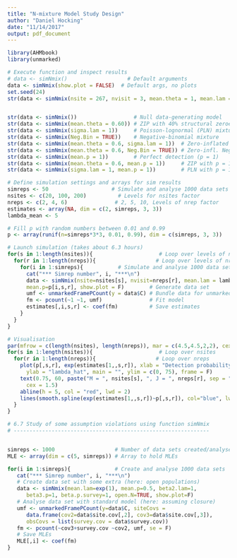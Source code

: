 ```yaml
---
title: "N-mixture Model Study Design"
author: "Daniel Hocking"
date: "11/14/2017"
output: pdf_document
---
```


```r
library(AHMbook)
library(unmarked)
```

```r
# Execute function and inspect results
# data <- simNmix()                   # Default arguments
data <- simNmix(show.plot = FALSE)  # Default args, no plots
set.seed(24)
str(data <- simNmix(nsite = 267, nvisit = 3, mean.theta = 1, mean.lam = 2, mean.p = 0.6, area = FALSE, beta1.theta = 0, beta2.theta = 0, beta3.theta = 0, beta2.lam = 0, beta3.lam = 0, beta4.lam = 0, beta3.p = 0, beta5.p = 0, beta6.p = 0, beta.p.survey = 0, beta.p.N = 0, sigma.lam = 0, dispersion = 10, sigma.p.site = 0, sigma.p.visit = 0, sigma.p.survey = 0, sigma.p.ind = 0, Neg.Bin = FALSE, open.N = FALSE, show.plot = TRUE))  # All default args explicit


str(data <- simNmix())                  # Null data-generating model
str(data <- simNmix(mean.theta = 0.60)) # ZIP with 40% structural zeroes
str(data <- simNmix(sigma.lam = 1))     # Poisson-lognormal (PLN) mixture
str(data <- simNmix(Neg.Bin = TRUE))    # Negative-binomial mixture
str(data <- simNmix(mean.theta = 0.6, sigma.lam = 1))  # Zero-inflated PLN
str(data <- simNmix(mean.theta = 0.6, Neg.Bin = TRUE)) # Zero-infl. NegBin
str(data <- simNmix(mean.p = 1))        # Perfect detection (p = 1)
str(data <- simNmix(mean.theta = 0.6, mean.p = 1))     # ZIP with p = 1
str(data <- simNmix(sigma.lam = 1, mean.p = 1))        # PLN with p = 1
```


```r

# Define simulation settings and arrays for sim results
simreps <- 50                    # Simulate and analyse 1000 data sets
nsites <- c(20, 100, 200)          # Levels for nsites factor
nreps <- c(2, 4, 6)               # 2, 5, 10, Levels of nrep factor
estimates <- array(NA, dim = c(2, simreps, 3, 3))
lambda_mean <- 5

# Fill p with random numbers between 0.01 and 0.99
p <- array(runif(n=simreps*3*3, 0.01, 0.99), dim = c(simreps, 3, 3))

# Launch simulation (takes about 6.3 hours)
for(s in 1:length(nsites)){                     # Loop over levels of nsites factor
  for(r in 1:length(nreps)){                   # Loop over levels of nreps factor
    for(i in 1:simreps){           # Simulate and analyse 1000 data sets
      cat("*** Simrep number", i, "***\n")
      data <- simNmix(nsite=nsites[s], nvisit=nreps[r], mean.lam = lambda_mean,
      mean.p=p[i,s,r], show.plot = F)        # Generate data set
      umf <- unmarkedFramePCount(y = data$C) # Bundle data for unmarked
      fm <- pcount(~1 ~1, umf)               # Fit model
      estimates[,i,s,r] <- coef(fm)          # Save estimates
    }
  }
}

# Visualisation
par(mfrow = c(length(nsites), length(nreps)), mar = c(4.5,4.5,2,2), cex.lab = 1.5, cex.axis = 1.3)
for(s in 1:length(nsites)){                     # Loop over nsites
  for(r in 1:length(nreps)){                   # Loop over nreps
    plot(p[,s,r], exp(estimates[1,,s,r]), xlab = "Detection probability",
      ylab = "lambda_hat", main = "", ylim = c(0, 75), frame = F)
    text(0.75, 60, paste("M = ", nsites[s], ", J = ", nreps[r], sep = ""),
      cex = 1.5)
    abline(h = 5, col = "red", lwd = 2)
    lines(smooth.spline(exp(estimates[1,,s,r])~p[,s,r]), col="blue", lwd=2)
  }
}
```


```r
# 6.7 Study of some assumption violations using function simNmix
# --------------------------------------------------------------


simreps <- 1000                   # Number of data sets created/analysed
MLE <- array(dim = c(5, simreps)) # Array to hold MLEs

for(i in 1:simreps){              # Create and analyse 1000 data sets
   cat("*** Simrep number", i, "***\n")
   # Create data set with some extra (here: open populations)
   data <- simNmix(mean.lam=exp(1), mean.p=0.5, beta2.lam=1,
      beta3.p=1, beta.p.survey=1, open.N=TRUE, show.plot=F)
   # Analyse data set with standard model (here: assuming closure)
   umf <- unmarkedFramePCount(y=data$C, siteCovs =
      data.frame(cov2=data$site.cov[,2], cov3=data$site.cov[,3]),
      obsCovs = list(survey.cov = data$survey.cov))
   fm <- pcount(~cov3+survey.cov ~cov2, umf, se = F)
   # Save MLEs
   MLE[,i] <- coef(fm)
}
```
